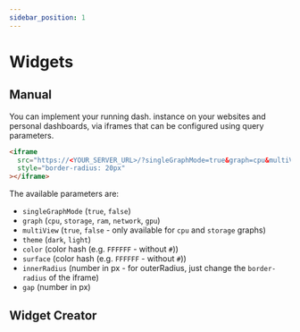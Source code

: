 ```yaml
---
sidebar_position: 1
---
```


# Widgets

## Manual

You can implement your running dash. instance on your websites and personal dashboards, via iframes that
can be configured using query parameters.

```html
<iframe
  src="https://<YOUR_SERVER_URL>/?singleGraphMode=true&graph=cpu&multiView=true"
  style="border-radius: 20px"
></iframe>
```

The available parameters are:

- `singleGraphMode` (`true`, `false`)
- `graph` (`cpu`, `storage`, `ram`, `network`, `gpu`)
- `multiView` (`true`, `false` - only available for `cpu` and `storage` graphs)
- `theme` (`dark`, `light`)
- `color` (color hash (e.g. `FFFFFF` - without `#`))
- `surface` (color hash (e.g. `FFFFFF` - without `#`))
- `innerRadius` (number in px - for outerRadius, just change the `border-radius` of the iframe)
- `gap` (number in px)

## Widget Creator


<WidgetPreview />
